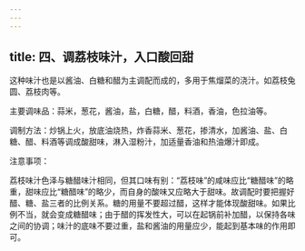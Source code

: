 ```yaml
---
---
---
```

title: 四、调荔枝味汁，入口酸回甜
---




这种味汁也是以酱油、白糖和醋为主调配而成的，多用于焦熘菜的浇汁。如荔枝兔圆、荔枝肉等。

主要调味品：蒜米，葱花，酱油，盐，白糖，醋，料酒，香油，色拉油等。

调制方法：炒锅上火，放底油烧热，炸香蒜米、葱花，掺清水，加酱油、盐、白糖、醋、料酒等调成酸甜味，淋入湿粉汁，加适量香油和热油爆汁即成。

注意事项：

荔枝味汁色泽与糖醋味汁相同，但其口味有别：“荔枝味”的咸味应比“糖醋味”的略重，甜味应比“糖醋味”的略少，而自身的酸味又应略大于甜味。故调配时要把握好醋、糖、盐三者的比例关系。糖的用量不要超过醋，这样才能体现酸甜味。如果比例不当，就会变成糖醋味；由于醋的挥发性大，可以在起锅前补加醋，以保持各味之间的协调；味汁的底味不要过重，盐和酱油的用量应少，能起到基本味的作用即可。